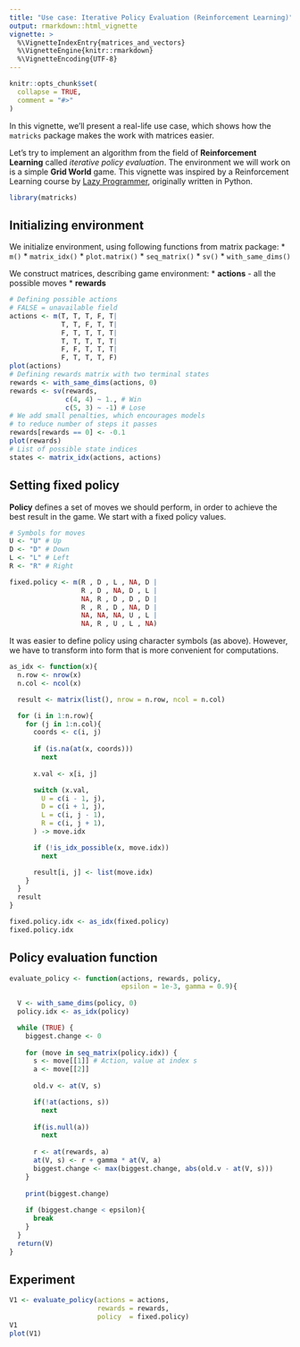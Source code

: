 ```yaml
---
title: "Use case: Iterative Policy Evaluation (Reinforcement Learning)"
output: rmarkdown::html_vignette
vignette: >
  %\VignetteIndexEntry{matrices_and_vectors}
  %\VignetteEngine{knitr::rmarkdown}
  %\VignetteEncoding{UTF-8}
---
```


```r
knitr::opts_chunk$set(
  collapse = TRUE,
  comment = "#>"
)
```

In this vignette, we'll present a real-life use case, which shows how the `matricks` package makes the work with matrices easier. 

Let's try to implement an algorithm from the field of **Reinforcement Learning** called *iterative policy evaluation*. The environment we will work on is a simple **Grid World** game. This vignette was inspired by a Reinforcement Learning course by [Lazy Programmer](https://github.com/lazyprogrammer), originally written in Python.

```r
library(matricks)
```

## Initializing environment

We initialize environment, using following functions from matrix package:
 * `m()`
 * `matrix_idx()`
 * `plot.matrix()`
 * `seq_matrix()`
 * `sv()`
 * `with_same_dims()`

We construct matrices, describing game environment:
* **actions** - all the possible moves
* **rewards**

```r
# Defining possible actions
# FALSE = unavailable field
actions <- m(T, T, T, F, T|
             T, T, F, T, T|
             F, T, T, T, T|
             T, T, T, T, T|
             F, F, T, T, T|
             F, T, T, T, F)
plot(actions)
# Defining rewards matrix with two terminal states
rewards <- with_same_dims(actions, 0)
rewards <- sv(rewards,
              c(4, 4) ~ 1., # Win
              c(5, 3) ~ -1) # Lose
# We add small penalties, which encourages models
# to reduce number of steps it passes 
rewards[rewards == 0] <- -0.1
plot(rewards)
# List of possible state indices
states <- matrix_idx(actions, actions)
```
## Setting fixed policy

**Policy** defines a set of moves we should perform, in order to achieve the best result in the game.
We start with a fixed policy values.

```r
# Symbols for moves
U <- "U" # Up
D <- "D" # Down
L <- "L" # Left
R <- "R" # Right

fixed.policy <- m(R , D , L , NA, D |
                  R , D , NA, D , L |
                  NA, R , D , D , D |
                  R , R , D , NA, D |
                  NA, NA, NA, U , L |
                  NA, R , U , L , NA)
```
It was easier to define policy using character symbols (as above). 
However, we have to transform into form that is more convenient for computations. 
```r
as_idx <- function(x){
  n.row <- nrow(x)
  n.col <- ncol(x)

  result <- matrix(list(), nrow = n.row, ncol = n.col)

  for (i in 1:n.row){
    for (j in 1:n.col){
      coords <- c(i, j)
      
      if (is.na(at(x, coords)))
        next
      
      x.val <- x[i, j]

      switch (x.val,
        U = c(i - 1, j),
        D = c(i + 1, j),
        L = c(i, j - 1),
        R = c(i, j + 1),
      ) -> move.idx

      if (!is_idx_possible(x, move.idx))
        next

      result[i, j] <- list(move.idx)
    }
  }
  result
}

fixed.policy.idx <- as_idx(fixed.policy)
fixed.policy.idx
```

## Policy evaluation function
```r
evaluate_policy <- function(actions, rewards, policy, 
                            epsilon = 1e-3, gamma = 0.9){
  
  V <- with_same_dims(policy, 0)
  policy.idx <- as_idx(policy)

  while (TRUE) {
    biggest.change <- 0
  
    for (move in seq_matrix(policy.idx)) {
      s <- move[[1]] # Action, value at index s
      a <- move[[2]]
   
      old.v <- at(V, s)

      if(!at(actions, s))
        next
      
      if(is.null(a))
        next
        
      r <- at(rewards, a)
      at(V, s) <- r + gamma * at(V, a)
      biggest.change <- max(biggest.change, abs(old.v - at(V, s)))
    }
    
    print(biggest.change)
    
    if (biggest.change < epsilon){
      break
    }
  }
  return(V)
}  
```

## Experiment
```r
V1 <- evaluate_policy(actions = actions, 
                      rewards = rewards,
                      policy  = fixed.policy)
V1
plot(V1)
```

